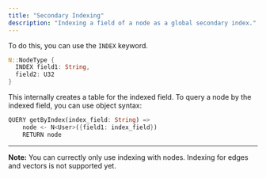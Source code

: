 ```yaml
---
title: "Secondary Indexing"
description: "Indexing a field of a node as a global secondary index."
---
```


To do this, you can use the `INDEX` keyword.

```rust
N::NodeType {
  INDEX field1: String,
  field2: U32
}
```

This internally creates a table for the indexed field.
To query a node by the indexed field, you can use object syntax:

```rust
QUERY getByIndex(index_field: String) =>
    node <- N<User>({field1: index_field})
    RETURN node
```

---

**Note:** You can currectly only use indexing with nodes. Indexing for edges and vectors is not supported yet.
